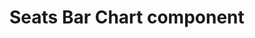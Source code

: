 
<Meta title="Elections|GE2019/Seats Bar Chart" component={SeatsBarChart} />

# Seats Bar Chart component

<Preview>
  <Story name="Basic">
    <SeatsBarChart
      tableHeaders={['Party', 'Seats', '% of vote']}
      data={[
        {
          party: 'Conservative',
          seats: 100,
          projectedSeats: 317,
          voteShare: 42.4,
          isInTable: true,
        },
        { party: 'Labour', seats: 70, projectedSeats: 262, voteShare: 40, isInTable: true },
        { party: 'SNP', seats: 10, projectedSeats: 35, voteShare: 3, isInTable: true },
        {
          party: 'Liberal Democrats',
          seats: 8,
          projectedSeats: 23,
          voteShare: 7.4,
          isInTable: true,
        },
        {
          party: 'DUP',
          seats: 3,
          projectedSeats: 10,
          voteShare: 0.7,
          isInTable: true,
        },
        {
          party: 'Sinn Fein',
          seats: 3,
          projectedSeats: 7,
          voteShare: 0.6,
          isInTable: true,
        },
        { party: 'Brexit', seats: 1, projectedSeats: 1, voteShare: 7, isInTable: true },
        {
          party: 'Others',
          seats: 8,
          projectedSeats: 30,
          voteShare: 3,
          isInTable: true,
          isOthers: true,
        },
        { party: 'Alliance', seats: 1, projectedSeats: 2, voteShare: 0.5, isInTable: false },
        { party: 'UUP', seats: 1, projectedSeats: 2, voteShare: 0.3, isInTable: false },
      ]}
      majority={320}
    />
  </Story>
</Preview>
